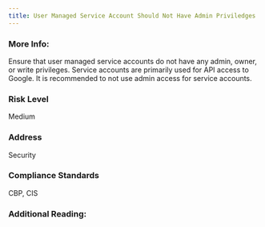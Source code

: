 ```yaml
---
title: User Managed Service Account Should Not Have Admin Priviledges
---
```


### More Info:

Ensure that user managed service accounts do not have any admin, owner, or write privileges. Service accounts are primarily used for API access to Google. It is recommended to not use admin access for service accounts.

### Risk Level

Medium

### Address

Security

### Compliance Standards

CBP, CIS

### Additional Reading:
